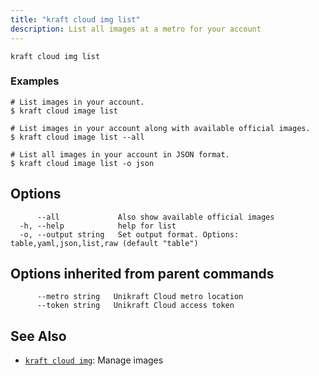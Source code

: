 ```yaml
---
title: "kraft cloud img list"
description: List all images at a metro for your account
---
```


```
kraft cloud img list
```

### Examples

```
# List images in your account.
$ kraft cloud image list

# List images in your account along with available official images.
$ kraft cloud image list --all

# List all images in your account in JSON format.
$ kraft cloud image list -o json

```

## Options

```
      --all             Also show available official images
  -h, --help            help for list
  -o, --output string   Set output format. Options: table,yaml,json,list,raw (default "table")
```

## Options inherited from parent commands

```
      --metro string   Unikraft Cloud metro location
      --token string   Unikraft Cloud access token
```

## See Also

* [`kraft cloud img`](/docs/cli/reference/kraft/cloud/img): Manage images

